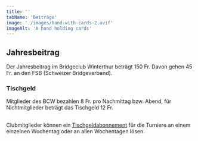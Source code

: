 ```yaml
---
title: ''
tabName: 'Beiträge'
image: './images/hand-with-cards-2.avif'
imageAlt: 'A hand holding cards'
---
```


## Jahresbeitrag

Der Jahresbeitrag im Bridgeclub Winterthur beträgt 150 Fr.
Davon gehen 45 Fr. an den FSB (Schweizer Bridgeverband).

### Tischgeld

Mitglieder des BCW bezahlen 8 Fr. pro Nachmittag bzw. Abend,
für Nichtmitglieder beträgt das Tischgeld 12 Fr.

##

Clubmitglieder können ein [Tischgeldabonnement](/mitgliederbeitrag-und-tischgeld-ab-2024.pdf)
für die Turniere an einem einzelnen Wochentag oder an allen Wochentagen lösen.
